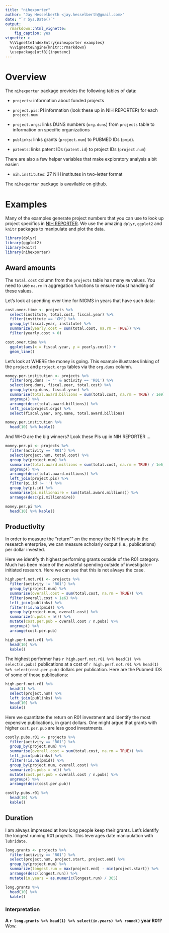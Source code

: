 ```yaml
---
title: "nihexporter"
author: "Jay Hesselberth <jay.hesselberth@gmail.com>"
date: "`r Sys.Date()`"
output:
  rmarkdown::html_vignette:
    fig_caption: yes
vignette: >
  %\VignetteIndexEntry{nihexporter examples}
  %\VignetteEngine{knitr::rmarkdown}
  \usepackage[utf8]{inputenc}
---
```


# Overview

The `nihexporter` package provides the following tables of data:

* `projects`: information about funded projects

* `project.pis`: PI information (look these up in NIH REPORTER) for each `project.num`

* `project.orgs`: links DUNS numbers (`org.duns`) from `projects` table to information on specific organizations 

* `publinks`: links grants (`project.num`) to PUBMED IDs (`pmid`).

* `patents`: links patent IDs (`patent.id`) to project IDs (`project.num`)

There are also a few helper variables that make exploratory analysis a bit easier:

* `nih.institutes`: 27 NIH institutes in two-letter format 

The `nihexporter` package is avavilable on [github](https://github.com/jayhesselberth/nihexporter).

# Examples

Many of the examples generate project numbers that you can use to look up project specifics in [NIH REPORTER](http://projectreporter.nih.gov/reporter.cfm). We use the amazing `dplyr`, `ggplot2` and `knitr` packages to manipulate and plot the data.

```r
library(dplyr)
library(ggplot2)
library(knitr)
library(nihexporter)
```

## Award amounts

The `total.cost` column from the `projects` table has many `NA` values.
You need to use `na.rm` in aggregation functions to ensure robust handling of these
values.

Let's look at spending over time for NIGMS in years that have such data:

```r
cost.over.time <- projects %>%
  select(institute, total.cost, fiscal.year) %>%
  filter(institute == 'GM') %>%
  group_by(fiscal.year, institute) %>%
  summarize(yearly.cost = sum(total.cost, na.rm = TRUE)) %>%
  filter(yearly.cost > 0)

cost.over.time %>%
  ggplot(aes(x = fiscal.year, y = yearly.cost)) +
  geom_line()
```

Let's look at WHERE the money is going. This example illustrates linking of the `project` and `project.orgs` tables via the `org.duns` column.

```r
money.per.institution <- projects %>%
  filter(org.duns != '' & activity == 'R01') %>%
  select(org.duns, fiscal.year, total.cost) %>%
  group_by(org.duns, fiscal.year) %>%
  summarise(total.award.billions = sum(total.cost, na.rm = TRUE) / 1e9) %>%
  ungroup() %>%
  arrange(desc(total.award.billions)) %>%
  left_join(project.orgs) %>%
  select(fiscal.year, org.name, total.award.billions)

money.per.institution %>%
  head(10) %>% kable()
```

And WHO are the big winners? Look these PIs up in NIH REPORTER ...

```r

money.per.pi <- projects %>%
  filter(activity == 'R01') %>%
  select(project.num, total.cost) %>%
  group_by(project.num) %>%
  summarise(total.award.millions = sum(total.cost, na.rm = TRUE) / 1e6) %>%
  ungroup() %>%
  arrange(desc(total.award.millions)) %>%
  left_join(project.pis) %>%
  filter(pi.id != '') %>%
  group_by(pi.id) %>%
  summarise(pi.millionaire = sum(total.award.millions)) %>%
  arrange(desc(pi.millionaire))  

money.per.pi %>%
  head(10) %>% kable()
```

## Productivity

In order to measure the "return"" on the money the NIH invests in the research enterprise,
we can measure scholarly output (i.e., publications) per dollar invested.

Here we identify th highest performing grants outside of the R01 category.
Much has been made of the wasteful spending outside of
investigator-initiated research. Here we can see that this is not always
the case.

```r
high.perf.not.r01 <- projects %>%
  filter(activity != 'R01') %>%
  group_by(project.num) %>%
  summarise(overall.cost = sum(total.cost, na.rm = TRUE)) %>%
  filter(overall.cost > 1e6) %>%
  left_join(publinks) %>%
  filter(!is.na(pmid)) %>%
  group_by(project.num, overall.cost) %>%
  summarize(n.pubs = n()) %>%
  mutate(cost.per.pub = overall.cost / n.pubs) %>%
  ungroup() %>%
  arrange(cost.per.pub)

high.perf.not.r01 %>%
  head(10) %>%
  kable()
```

The highest performer has `r high.perf.not.r01 %>% head(1) %>% select(n.pubs)` publications at a cost of `r high.perf.not.r01 %>% head(1) %>% select(cost.per.pub)` dollars per publication. Here are the Pubmed IDS of some of those publications:

```r
high.perf.not.r01 %>%
  head(1) %>%
  select(project.num) %>%
  left_join(publinks) %>%
  head(10) %>%
  kable()
```

Here we quantitate the return on R01 investment and identify the most expensive publications, in grant dollars. One might argue that grants with higher `cost.per.pub` are less good investments.

```r
costly.pubs.r01 <- projects %>%
  filter(activity == 'R01') %>%
  group_by(project.num) %>%
  summarise(overall.cost = sum(total.cost, na.rm = TRUE)) %>%
  left_join(publinks) %>%
  filter(!is.na(pmid)) %>%
  group_by(project.num, overall.cost) %>%
  summarize(n.pubs = n()) %>%
  mutate(cost.per.pub = overall.cost / n.pubs) %>%
  ungroup() %>%
  arrange(desc(cost.per.pub))

costly.pubs.r01 %>%
  head(10) %>%
  kable()
```

## Duration

I am always impressed at how long people keep their grants. Let's identify
the longest running R01 projects. This leverages date manipulation with `lubridate`.

```r
long.grants <- projects %>%
  filter(activity == 'R01') %>%
  select(project.num, project.start, project.end) %>%
  group_by(project.num) %>%
  summarize(longest.run = max(project.end) - min(project.start)) %>%
  arrange(desc(longest.run)) %>%
  mutate(in.years = as.numeric(longest.run) / 365)

long.grants %>%
  head(10) %>%
  kable()
```

### Interpretation

**A `r long.grants %>% head(1) %>% select(in.years) %>% round()` year R01?** Wow.
